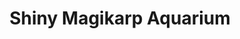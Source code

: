 ---
title: "Shiny Magikarp Aquarium"
meta_title: "Shiny Magikarp Aquarium craft"
description: "Craft de Shiny Magikarp Aquarium"
rank: "s"
draft: false
name: "Shiny Magikarp Aquarium"
recipe_img: "https://wiki.pokexgames.com/images/a/a6/Shiny_Magikarp_Aquarium.gif"
level: 100
craft_time: 21600
result: 1
value_npc: 1
ingredients:
  - name: "Drawing Clipboards"
    quantity: 40
    item_img: "https://wiki.pokexgames.com/images/3/36/Drawing_Clipboard.png"
    value_npc: 1
  - name: "Ice Crystal"
    quantity: 12
    item_img: "https://wiki.pokexgames.com/images/c/ca/Ice_Crystal.png"
    value_npc: 1
  - name: "Savage Fin"
    quantity: 9
    item_img: "https://wiki.pokexgames.com/images/9/9e/Savage_Fin.png"
    value_npc: 1
  - name: "Mole Hair"
    quantity: 12
    item_img: "https://wiki.pokexgames.com/images/f/f3/Mole_Hair.png"
    value_npc: 1
  - name: "Small Bird Beak"
    quantity: 26
    item_img: "https://wiki.pokexgames.com/images/3/33/Small_Bird_Beak.png"
    value_npc: 1
  - name: "Elefish Fin"
    quantity: 15
    item_img: "https://wiki.pokexgames.com/images/1/1f/Elefish_Fin.png"
    value_npc: 1
---